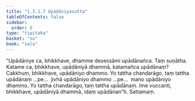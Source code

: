 ```yaml
---
title: "1.3.1.7 Upādāniyasutta"
tableOfContents: false
sidebar:
  order: 8
type: "tipitaka"
basket: "su"
book: "sala"
---
```



<DynamicBreadcrumb />

<Division number="110" book="sala">

<Paragraph number="600" book="sala">
“Upādāniye ca, bhikkhave, dhamme desessāmi upādānañca. Taṃ suṇātha. Katame ca, bhikkhave, upādāniyā dhammā, katamañca upādānaṃ? Cakkhuṃ, bhikkhave, upādāniyo dhammo. Yo tattha chandarāgo, taṃ tattha upādānaṃ …pe…  jivhā upādāniyo dhammo …pe…  mano upādāniyo dhammo. Yo tattha chandarāgo, taṃ tattha upādānaṃ. Ime vuccanti, bhikkhave, upādāniyā dhammā, idaṃ upādānan”ti.

</Paragraph>
</Division>

<Paragraph number="601" type="center" book="sala">
Sattamaṃ.
</Paragraph>